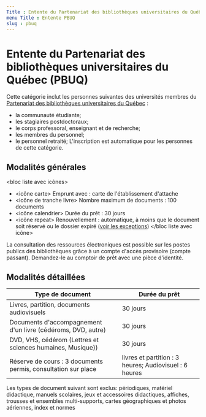```yaml
---
Title : Entente du Partenariat des bibliothèques universitaires du Québec (PBUQ)
menu Title : Entente PBUQ
slug : pbuq
---
```


# Entente du Partenariat des bibliothèques universitaires du Québec (PBUQ)
Cette catégorie inclut les personnes suivantes des universités membres du [Partenariat des bibliothèques universitaires du Québec](https://pbuq.ca/) : 

* la communauté étudiante;
* les stagiaires postdoctoraux;
* le corps professoral, enseignant et de recherche;
* les membres du personnel;
* le personnel retraité;
L'inscription est automatique pour les personnes de cette catégorie.

## Modalités générales
<bloc liste avec icônes>
* <icône carte> Emprunt avec : carte de l'établissement d'attache
* <icône de tranche livre> Nombre maximum de documents : 100 documents
* <icône calendrier> Durée du prêt : 30 jours
* <icône repeat> Renouvellement : automatique, à moins que le document soit réservé ou le dossier expiré ([voir les exceptions](../obtenir/pret-renouvellement-retour/index.mdx))
</bloc liste avec icône>

La consultation des ressources électroniques est possible sur les postes publics des bibliothèques grâce à un compte d'accès provisoire (compte passant). Demandez-le au comptoir de prêt avec une pièce d'identité. 

## Modalités détaillées

| Type de document | Durée du prêt |
| ---------------- | ------------- |
|Livres, partition, documents audiovisuels| 30 jours|
|Documents d'accompagnement d'un livre (cédéroms, DVD, autre) | 30 jours|
| DVD, VHS, cédérom (Lettres et sciences humaines, Musique)) | 30 jours|
|Réserve de cours : 3 documents permis, consultation sur place | livres et partition : 3 heures; Audiovisuel : 6 heures|

Les types de document suivant sont exclus: périodiques, matériel didactique, manuels scolaires, jeux et accessoires didactiques, affiches, trousses et ensembles multi-supports, cartes géographiques et photos aériennes, index et normes

